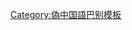 {{User language-5|zh-JP|彼利用者'''[[:Category:zh-JP-5 使用者|専門家並]]''' '''[[:Category:zh-JP 使用者|偽中国語]]'''。'''|偽中国語}}<noinclude>{{Babel-lang|偽中国|zh-JP}}[[Category:偽中国語巴别模板]]</noinclude>